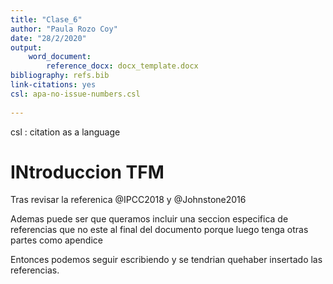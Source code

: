```yaml
---
title: "Clase_6"
author: "Paula Rozo Coy"
date: "28/2/2020"
output: 
    word_document:
        reference_docx: docx_template.docx
bibliography: refs.bib
link-citations: yes
csl: apa-no-issue-numbers.csl
    
---
```


csl : citation as a language


# INtroduccion TFM


Tras revisar la referenica @IPCC2018 y @Johnstone2016

Ademas puede ser que queramos incluir una seccion especifica de referencias que no este al final del documento  porque luego tenga otras partes como apendice 


<div id="refs"></div>

Entonces podemos seguir escribiendo y se tendrian quehaber insertado las referencias.
